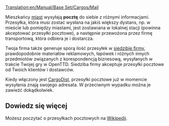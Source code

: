 [[Translation:en/Manual/Base Set/Cargos/Mail]]

{{pl/Manual/Base Set/Cargos/Ładunek|name=Poczta
|image=Mail.png
|produced=[[pl/Manual/Base Set/Domy]], [[pl/Archive/Manual/Siedziba firmy]]
|accepted=[[pl/Manual/Base Set/Domy]], [[pl/Archive/Manual/Siedziba firmy]]
}}

Mieszkańcy [[pl/Manual/Base Set/Domy|miast]] wysyłają '''pocztę''' do siebie z różnymi informacjami. Przesyłka, która musi zostać wysłana na jakiś większy dystans, np. w mieście lub pomiędzy miastami, jest zostawiana w lokalnej stacji (powinna akceptować przesyłki pocztowe), a następnie przewożona przez firmę transportową, która odbiera je i dostarcza.

Twoja firma także generuje sporą ilość przesyłek w [[pl/Archive/Manual/Siedziba firmy|siedzibie firmy]], prawdopodobnie materiałów reklamowych, łapówek i różnych innych przedmiotów związanych z korespondencją biznesową, wysyłanych w trakcie Twojej gry w OpenTTD. Siedziba firmy akceptuje przesyłki pocztowe od Twoich klientów i dostawców.

Kiedy włączony jest [[pl/Manual/Dystrybucja ładunku|CargoDist]], przesyłki pocztowe już w momencie wysyłania znają swojego adresata. W przeciwnym wypadku można je zawieźć dokądkolwiek.

==Dowiedz się więcej==
Możesz poczytać o przesyłkach pocztowych na [https://pl.wikipedia.org/wiki/Poczta Wikipedii].

{{pl/Manual/Navbox Ładunek}}